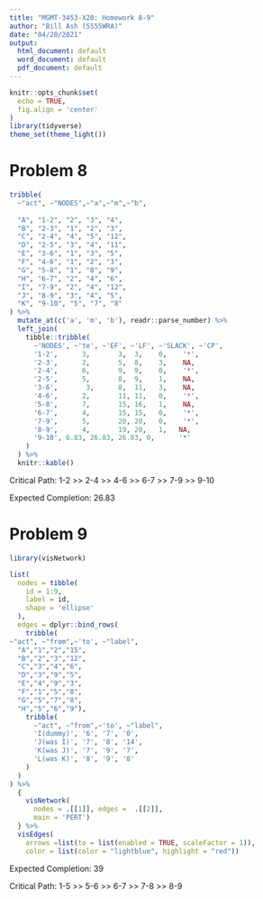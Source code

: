 ```yaml
---
title: "MGMT-3453-X20: Homework 8-9"
author: "Bill Ash (5555WRA)"
date: "04/20/2021"
output:
  html_document: default
  word_document: default
  pdf_document: default
---
```


```r
knitr::opts_chunk$set(
  echo = TRUE,   
  fig.align = 'center'
)
library(tidyverse)
theme_set(theme_light())
```

# Problem 8 

```r
tribble(
  ~"act", ~"NODES",~"a",~"m",~"b",
  
  "A", "1-2", "2", "3", "4",
  "B", "2-3", "1", "2", "3",
  "C", "2-4", "4", "5", "12", 
  "D", "2-5", "3", "4", "11", 
  "E", "3-6", "1", "3", "5", 
  "F", "4-6", "1", "2", "3", 
  "G", "5-8", "1", "8", "9", 
  "H", "6-7", "2", "4", "6", 
  "I", "7-9", "2", "4", "12", 
  "J", "8-9", "3", "4", "5", 
  "K", "9-10", "5", "7", "8"
) %>% 
  mutate_at(c('a', 'm', 'b'), readr::parse_number) %>% 
  left_join(
    tibble::tribble(
      ~'NODES', ~'te', ~'EF', ~'LF', ~'SLACK', ~'CP',
      '1-2',      3,       3,  3,    0,    '*',
      '2-3',      2,       5,  8,    3,    NA,
      '2-4',      6,       9,  9,    0,    '*',
      '2-5',      5,       8,  9,    1,    NA, 
      '3-6',       3,      8,  11,   3,    NA,
      '4-6',      2,       11, 11,   0,    '*',
      '5-8',      7,       15, 16,   1,    NA,
      '6-7',      4,       15, 15,   0,    '*',
      '7-9',      5,       20, 20,   0,    '*',
      '8-9',      4,       19, 20,   1,   NA,
      '9-10', 6.83, 26.83, 26.83, 0,      '*'
    )
  ) %>% 
  knitr::kable()
```


Critical Path: 
1-2 >> 2-4 >> 4-6 >> 6-7 >> 7-9 >> 9-10

Expected Completion: 
26.83


# Problem 9 


```r
library(visNetwork)

list(
  nodes = tibble(
    id = 1:9, 
    label = id,
    shape = 'ellipse'
  ), 
  edges = dplyr::bind_rows(
    tribble(
~"act", ~"from",~'to', ~"label",
  "A","1","2","15",
  "B","2","3","12",
  "C","3","4","6",
  "D","3","9","5",
  "E","4","9","3",
  "F","1","5","8",
  "G","5","7","8",
  "H","5","6","9"), 
    tribble(
      ~"act", ~"from",~'to', ~"label",
      'I(dummy)', '6', '7', '0',
      'J(was I)', '7', '8', '14',
      'K(was J)', '7', '9', '7',
      'L(was K)', '8', '9', '8'
    )
  )
) %>% 
  {
    visNetwork(
      nodes = .[[1]], edges =  .[[2]], 
      main = 'PERT')
  } %>% 
  visEdges(
    arrows =list(to = list(enabled = TRUE, scaleFactor = 1)),
    color = list(color = "lightblue", highlight = "red"))
```

Expected Completion: 
39

Critical Path: 
1-5 >> 5-6 >> 6-7 >> 7-8 >> 8-9


